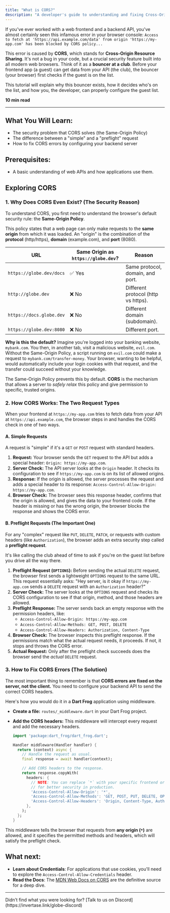 ```yaml
---
title: "What is CORS?"
description: "A developer's guide to understanding and fixing Cross-Origin Resource Sharing errors."
---
```


If you've ever worked with a web frontend and a backend API, you've almost certainly seen this infamous error in your browser console: `Access to fetch at 'https://api.example.com/data' from origin 'https://my-app.com' has been blocked by CORS policy...`

This error is caused by **CORS**, which stands for **Cross-Origin Resource Sharing**. It's not a bug in your code, but a crucial security feature built into all modern web browsers. Think of it as a **bouncer at a club**. Before your frontend app (a guest) can get data from your API (the club), the bouncer (your browser) first checks if the guest is on the list.

This tutorial will explain why this bouncer exists, how it decides who's on the list, and how you, the developer, can properly configure the guest list.

**10 min read**

---

## What You Will Learn:

- The security problem that CORS solves (the Same-Origin Policy)
- The difference between a "simple" and a "preflight" request
- How to fix CORS errors by configuring your backend server

## Prerequisites:

- A basic understanding of web APIs and how applications use them.

## Exploring CORS

### 1. Why Does CORS Even Exist? (The Security Reason)

To understand CORS, you first need to understand the browser's default security rule: the **Same-Origin Policy**.

This policy states that a web page can only make requests to the **same origin** from which it was loaded. An "origin" is the combination of the **protocol** (http/https), **domain** (example.com), and **port** (8080).

| URL                        | Same Origin as `https://globe.dev`? | Reason                                  |
| -------------------------- | ----------------------------------- | --------------------------------------- |
| `https://globe.dev/docs`   | ✅ Yes                              | Same protocol, domain, and port.        |
| `http://globe.dev`         | ❌ No                               | Different protocol (http vs https).     |
| `https://docs.globe.dev`   | ❌ No                               | Different domain (subdomain).           |
| `https://globe.dev:8080`   | ❌ No                               | Different port.                         |

**Why is this the default?** Imagine you're logged into your banking website, `mybank.com`. You then, in another tab, visit a malicious website, `evil.com`. Without the Same-Origin Policy, a script running on `evil.com` could make a request to `mybank.com/transfer-money`. Your browser, wanting to be helpful, would automatically include your login cookies with that request, and the transfer could succeed without your knowledge.

The Same-Origin Policy prevents this by default. **CORS** is the mechanism that allows a server to *safely relax* this policy and give permission to specific, trusted origins.

### 2. How CORS Works: The Two Request Types

When your frontend at `https://my-app.com` tries to fetch data from your API at `https://api.example.com`, the browser steps in and handles the CORS check in one of two ways.

#### A. Simple Requests

A request is "simple" if it's a `GET` or `POST` request with standard headers.

1.  **Request:** Your browser sends the `GET` request to the API but adds a special header: `Origin: https://my-app.com`.
2.  **Server Check:** The API server looks at the `Origin` header. It checks its configuration to see if `https://my-app.com` is on its list of allowed origins.
3.  **Response:** If the origin is allowed, the server processes the request and adds a special header to its response: `Access-Control-Allow-Origin: https://my-app.com`.
4.  **Browser Check:** The browser sees this response header, confirms that the origin is allowed, and gives the data to your frontend code. If the header is missing or has the wrong origin, the browser blocks the response and shows the CORS error.

#### B. Preflight Requests (The Important One)

For any "complex" request like `PUT`, `DELETE`, `PATCH`, or requests with custom headers (like `Authorization`), the browser adds an extra security step called a **preflight request**.

It's like calling the club ahead of time to ask if you're on the guest list before you drive all the way there.

1.  **Preflight Request (`OPTIONS`):** Before sending the actual `DELETE` request, the browser first sends a lightweight `OPTIONS` request to the same URL. This request essentially asks: "Hey server, is it okay if `https://my-app.com` sends a `DELETE` request with an `Authorization` header?"
2.  **Server Check:** The server looks at the `OPTIONS` request and checks its CORS configuration to see if that origin, method, and those headers are allowed.
3.  **Preflight Response:** The server sends back an empty response with the permission headers, like:
    * `Access-Control-Allow-Origin: https://my-app.com`
    * `Access-Control-Allow-Methods: GET, POST, DELETE`
    * `Access-Control-Allow-Headers: Authorization, Content-Type`
4.  **Browser Check:** The browser inspects this preflight response. If the permissions match what the actual request needs, it proceeds. If not, it stops and throws the CORS error.
5.  **Actual Request:** Only after the preflight check succeeds does the browser send the *actual* `DELETE` request.

### 3. How to Fix CORS Errors (The Solution)

The most important thing to remember is that **CORS errors are fixed on the server, not the client.** You need to configure your backend API to send the correct CORS headers.

Here's how you would do it in a **Dart Frog** application using middleware.

-   **Create a file:** `routes/_middleware.dart` in your Dart Frog project.
-   **Add the CORS headers:** This middleware will intercept every request and add the necessary headers.

    ```dart
    import 'package:dart_frog/dart_frog.dart';

    Handler middleware(Handler handler) {
      return (context) async {
        // Handle the request as usual.
        final response = await handler(context);

        // Add CORS headers to the response.
        return response.copyWith(
          headers: {
            // NOTE: You can replace `*` with your specific frontend origin
            // for better security in production.
            'Access-Control-Allow-Origin': '*',
            'Access-Control-Allow-Methods': 'GET, POST, PUT, DELETE, OPTIONS',
            'Access-Control-Allow-Headers': 'Origin, Content-Type, Authorization',
          },
        );
      };
    }
    ```

This middleware tells the browser that requests from **any origin (`*`)** are allowed, and it specifies the permitted methods and headers, which will satisfy the preflight check.

## What next:
- **Learn about Credentials**: For applications that use cookies, you'll need to explore the `Access-Control-Allow-Credentials` header.
- **Read the Docs**: The [MDN Web Docs on CORS](https://developer.mozilla.org/en-US/docs/Web/HTTP/Guides/CORS) are the definitive source for a deep dive.

---

<Info>
  Didn’t find what you were looking for? [Talk to us on
  Discord](https://invertase.link/globe-discord)
</Info>
